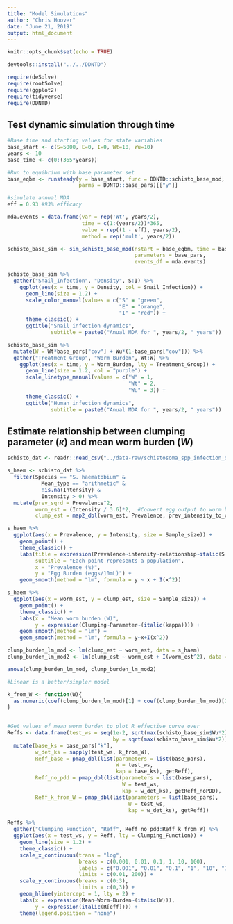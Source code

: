 ```yaml
---
title: "Model Simulations"
author: "Chris Hoover"
date: "June 21, 2019"
output: html_document
---
```


```r
knitr::opts_chunk$set(echo = TRUE)

devtools::install("../../DDNTD")

require(deSolve)
require(rootSolve)
require(ggplot2)
require(tidyverse)
require(DDNTD)
```

## Test dynamic simulation through time  

```r
#Base time and starting values for state variables
base_start <- c(S=5000, E=0, I=0, Wt=10, Wu=10)
years <- 10
base_time <- c(0:(365*years))

#Run to equibrium with base parameter set
base_eqbm <- runsteady(y = base_start, func = DDNTD::schisto_base_mod,
                       parms = DDNTD::base_pars)[["y"]]

#simulate annual MDA 
eff = 0.93 #93% efficacy

mda.events = data.frame(var = rep('Wt', years/2),
                        time = c(1:(years/2))*365,
                        value = rep((1 - eff), years/2),
                        method = rep('mult', years/2))

schisto_base_sim <- sim_schisto_base_mod(nstart = base_eqbm, time = base_time, 
                                         parameters = base_pars,
                                         events_df = mda.events)

schisto_base_sim %>% 
  gather("Snail_Infection", "Density", S:I) %>% 
    ggplot(aes(x = time, y = Density, col = Snail_Infection)) +
      geom_line(size = 1.2) +
      scale_color_manual(values = c("S" = "green",
                                    "E" = "orange",
                                    "I" = "red")) +
      theme_classic() +
      ggtitle("Snail infection dynamics", 
              subtitle = paste0("Anual MDA for ", years/2, " years"))

schisto_base_sim %>% 
  mutate(W = Wt*base_pars["cov"] + Wu*(1-base_pars["cov"])) %>% 
  gather("Treatment_Group", "Worm_Burden", Wt:W) %>% 
    ggplot(aes(x = time, y = Worm_Burden, lty = Treatment_Group)) +
      geom_line(size = 1.2, col = "purple") +
      scale_linetype_manual(values = c("W" = 1,
                                       "Wt" = 2,
                                       "Wu" = 3)) +
      theme_classic() +
      ggtitle("Human infection dynamics", 
              subtitle = paste0("Anual MDA for ", years/2, " years"))
```

## Estimate relationship between clumping parameter ($\kappa$) and mean worm burden ($W$)   

```r
schisto_dat <- readr::read_csv("../data-raw/schistosoma_spp_infection_data.csv")

s_haem <- schisto_dat %>% 
  filter(Species == "S. haematobium" & 
           Mean_type == "arithmetic" & 
           !is.na(Intensity) &
           Intensity > 0) %>% 
  mutate(prev_sqrd = Prevalence^2,
         worm_est = (Intensity / 3.6)*2,  #Convert egg output to worm burden estimate assuming 3.6 eggs/mL per mated adult female worm
         clump_est = map2_dbl(worm_est, Prevalence, prev_intensity_to_clump))

s_haem %>% 
  ggplot(aes(x = Prevalence, y = Intensity, size = Sample_size)) + 
    geom_point() + 
    theme_classic() +
    labs(title = expression(Prevalence~intensity~relationship~italic(S.~haematobium)),
         subtitle = "Each point represents a population",
         x = "Prevalence (%)",
         y = "Egg Burden (eggs/10mL)") +
    geom_smooth(method = "lm", formula = y ~ x + I(x^2))

s_haem %>% 
  ggplot(aes(x = worm_est, y = clump_est, size = Sample_size)) + 
    geom_point() + 
    theme_classic() +
    labs(x = "Mean worm burden (W)",
         y = expression(Clumping~Parameter~(italic(kappa)))) +
    geom_smooth(method = "lm") +
    geom_smooth(method = "lm", formula = y~x+I(x^2))

clump_burden_lm_mod <- lm(clump_est ~ worm_est, data = s_haem)
clump_burden_lm_mod2 <- lm(clump_est ~ worm_est + I(worm_est^2), data = s_haem)

anova(clump_burden_lm_mod, clump_burden_lm_mod2)

#Linear is a better/simpler model

k_from_W <- function(W){
  as.numeric(coef(clump_burden_lm_mod)[1] + coef(clump_burden_lm_mod)[2] * W)
}
  
```


```r
#Get values of mean worm burden to plot R effective curve over
Reffs <- data.frame(test_ws = seq(1e-2, sqrt(max(schisto_base_sim$Wu*2)), 
                                  by = sqrt(max(schisto_base_sim$Wu*2))/1000)^2) %>% 
  mutate(base_ks = base_pars["k"],
         w_det_ks = sapply(test_ws, k_from_W),
         Reff_base = pmap_dbl(list(parameters = list(base_pars),
                                   W = test_ws,
                                   kap = base_ks), getReff),
         Reff_no_pdd = pmap_dbl(list(parameters = list(base_pars),
                                     W = test_ws,
                                     kap = w_det_ks), getReff_noPDD),
         Reff_k_from_W = pmap_dbl(list(parameters = list(base_pars),
                                       W = test_ws,
                                       kap = w_det_ks), getReff))

Reffs %>% 
  gather("Clumping_Function", "Reff", Reff_no_pdd:Reff_k_from_W) %>% 
  ggplot(aes(x = test_ws, y = Reff, lty = Clumping_Function)) +
    geom_line(size = 1.2) +
    theme_classic() +
    scale_x_continuous(trans = "log",
                       breaks = c(0.001, 0.01, 0.1, 1, 10, 100),
                       labels = c("0.001", "0.01", "0.1", "1", "10", "100"),
                       limits = c(0.01, 200)) +
    scale_y_continuous(breaks = c(0:3),
                       limits = c(0,3)) +
    geom_hline(yintercept = 1, lty = 2) +
    labs(x = expression(Mean~Worm~Burden~(italic(W))),
         y = expression(italic(R[eff]))) +
    theme(legend.position = "none")
```

